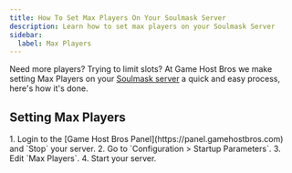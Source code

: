 ```yaml
---
title: How To Set Max Players On Your Soulmask Server
description: Learn how to set max players on your Soulmask Server
sidebar:
  label: Max Players
---
```


Need more players? Trying to limit slots? At Game Host Bros we make setting Max Players on your [Soulmask server](https://www.gamehostbros.com/soulmask-server-hosting/) a quick and easy process, here's how it's done.

## Setting Max Players

<Steps>
1. Login to the [Game Host Bros Panel](https://panel.gamehostbros.com) and `Stop` your server.
2. Go to `Configuration > Startup Parameters`.
3. Edit `Max Players`.
4. Start your server.
</Steps>